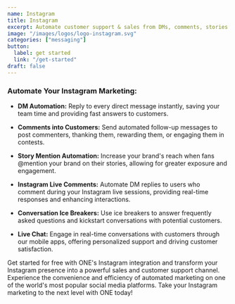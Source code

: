 ```yaml
---
name: Instagram
title: Instagram
excerpt: Automate customer support & sales from DMs, comments, stories & mentions.
image: "/images/logos/logo-instagram.svg"
categories: ["messaging"]
button:
  label: get started
  link: "/get-started"
draft: false
---
```


### Automate Your Instagram Marketing:

- **DM Automation:** Reply to every direct message instantly, saving your team time and providing fast answers to customers.

- **Comments into Customers:** Send automated follow-up messages to post commenters, thanking them, rewarding them, or engaging them in contests.

- **Story Mention Automation:** Increase your brand's reach when fans @mention your brand on their stories, allowing for greater exposure and engagement.

- **Instagram Live Comments:** Automate DM replies to users who comment during your Instagram live sessions, providing real-time responses and enhancing interactions.

- **Conversation Ice Breakers:** Use ice breakers to answer frequently asked questions and kickstart conversations with potential customers.

- **Live Chat:** Engage in real-time conversations with customers through our mobile apps, offering personalized support and driving customer satisfaction.

Get started for free with ONE's Instagram integration and transform your Instagram presence into a powerful sales and customer support channel. Experience the convenience and efficiency of automated marketing on one of the world's most popular social media platforms. Take your Instagram marketing to the next level with ONE today!